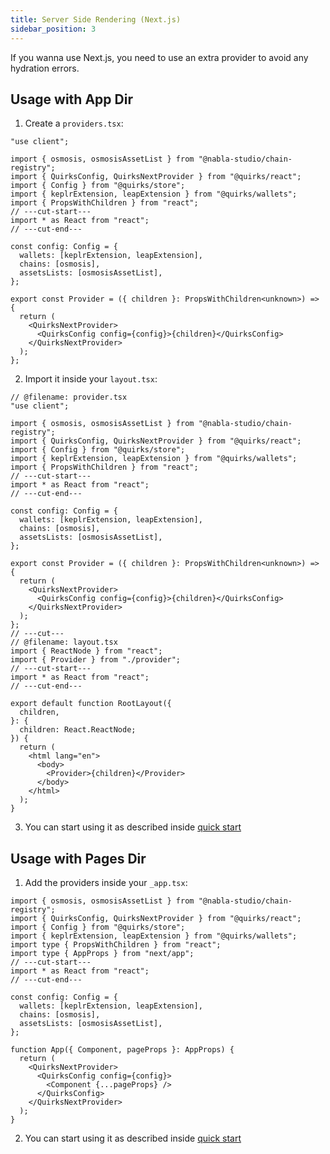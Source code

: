 ```yaml
---
title: Server Side Rendering (Next.js)
sidebar_position: 3
---
```


If you wanna use Next.js, you need to use an extra provider to avoid any hydration errors.

## Usage with App Dir

1. Create a `providers.tsx`:

```tsx twoslash title="/app/providers.tsx"
"use client";

import { osmosis, osmosisAssetList } from "@nabla-studio/chain-registry";
import { QuirksConfig, QuirksNextProvider } from "@quirks/react";
import { Config } from "@quirks/store";
import { keplrExtension, leapExtension } from "@quirks/wallets";
import { PropsWithChildren } from "react";
// ---cut-start---
import * as React from "react";
// ---cut-end---

const config: Config = {
  wallets: [keplrExtension, leapExtension],
  chains: [osmosis],
  assetsLists: [osmosisAssetList],
};

export const Provider = ({ children }: PropsWithChildren<unknown>) => {
  return (
    <QuirksNextProvider>
      <QuirksConfig config={config}>{children}</QuirksConfig>
    </QuirksNextProvider>
  );
};
```

2. Import it inside your `layout.tsx`:

```tsx twoslash title="/app/layout.tsx"
// @filename: provider.tsx
"use client";

import { osmosis, osmosisAssetList } from "@nabla-studio/chain-registry";
import { QuirksConfig, QuirksNextProvider } from "@quirks/react";
import { Config } from "@quirks/store";
import { keplrExtension, leapExtension } from "@quirks/wallets";
import { PropsWithChildren } from "react";
// ---cut-start---
import * as React from "react";
// ---cut-end---

const config: Config = {
  wallets: [keplrExtension, leapExtension],
  chains: [osmosis],
  assetsLists: [osmosisAssetList],
};

export const Provider = ({ children }: PropsWithChildren<unknown>) => {
  return (
    <QuirksNextProvider>
      <QuirksConfig config={config}>{children}</QuirksConfig>
    </QuirksNextProvider>
  );
};
// ---cut---
// @filename: layout.tsx
import { ReactNode } from "react";
import { Provider } from "./provider";
// ---cut-start---
import * as React from "react";
// ---cut-end---

export default function RootLayout({
  children,
}: {
  children: React.ReactNode;
}) {
  return (
    <html lang="en">
      <body>
        <Provider>{children}</Provider>
      </body>
    </html>
  );
}
```

3. You can start using it as described inside [quick start](./quick-start)

## Usage with Pages Dir

1. Add the providers inside your `_app.tsx`:

```tsx twoslash title="/pages/_app.tsx"
import { osmosis, osmosisAssetList } from "@nabla-studio/chain-registry";
import { QuirksConfig, QuirksNextProvider } from "@quirks/react";
import { Config } from "@quirks/store";
import { keplrExtension, leapExtension } from "@quirks/wallets";
import type { PropsWithChildren } from "react";
import type { AppProps } from "next/app";
// ---cut-start---
import * as React from "react";
// ---cut-end---

const config: Config = {
  wallets: [keplrExtension, leapExtension],
  chains: [osmosis],
  assetsLists: [osmosisAssetList],
};

function App({ Component, pageProps }: AppProps) {
  return (
    <QuirksNextProvider>
      <QuirksConfig config={config}>
        <Component {...pageProps} />
      </QuirksConfig>
    </QuirksNextProvider>
  );
}
```

2. You can start using it as described inside [quick start](./quick-start)
